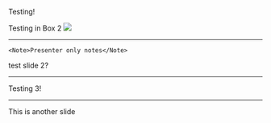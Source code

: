 Testing!


<Box color="tomato">
Testing in Box 2
</Box>
<Image src="playfree-mockups/Login.png" />

---


```
<Note>Presenter only notes</Note>
```
test slide 2?

---

Testing 3!

---

This is another slide
